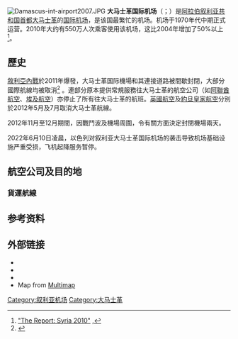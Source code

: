 {{update|time=2018-05-14T08:49:28+00:00}}
{{Infobox Airport 
| airport_name = <center>大马士革国际机场<br><small>{{rtl-lang|ar|مطار دمشق الدولي}}</small></center>
| photo        = Damascus International Airport.jpg
| caption      = 
| IATA         = DAM
| ICAO         = OSDI
| type         = 民用/军用
| owner        = 
| operator     = 叙利亚民用航空总局
| city         = [[叙利亚|叙利亚]][[大马士革|大马士革]]
| location     = 叙利亚大马士革
| elevation    = 616米
| coordinates  = {{Coord|33|24|41.48|N|36|30|56.01|E|type:airport|display=inline,title}}
| website      = 
| metric-elev  = 
| metric-rwy   = 
| r1-number    = 05R/23L
| r1-length-f  = 11,811
| r1-length-m  = 3,600
| r1-surface   = 瀝青
| r2-number    = 05L/23R
| r2-length-f  = 11,805
| r2-length-m  = 3,598
| r2-surface   = 瀝青
| stat-year    = 
| stat1-header = 
| stat1-data   = 
| stat2-header = 
| stat2-data   = 
| footnotes    = 
}}
[[File:Damascus-int-airport2007.JPG|thumb]]
'''大马士革国际机场'''（{{lang-ar|مطار دمشق الدولي}}；{{airport codes|DAM|OSDI}}）是[[阿拉伯叙利亚共和国|阿拉伯叙利亚共和国]][[首都|首都]][[大马士革|大马士革]]的[[国际机场|国际]][[机场|机场]]，是该国最繁忙的机场。机场于1970年代中期正式运营。2010年大约有550万人次乘客使用该机场，这比2004年增加了50%以上<ref>[http://www.oxfordbusinessgroup.com/publication.asp?country=6 "The Report: Syria 2010"] {{Wayback|url=http://www.oxfordbusinessgroup.com/publication.asp?country=6 |date=20090829152351 }},</ref>。

==歷史==
[[敘利亞內戰|敘利亞內戰]]於2011年爆發，大马士革国际機場和其連接道路被間歇封閉，大部分國際航線均被取消<ref name="salon.com">{{Cite web |url=http://www.salon.com/2012/12/11/damascus_under_siege/ |title=存档副本 |access-date=2015-12-09 |archive-date=2019-04-15 |archive-url=https://web.archive.org/web/20190415031012/https://www.salon.com/2012/12/11/damascus_under_siege/ |dead-url=no }}</ref>
。連部分原本提供常規服務往大马士革的航空公司（如[[阿聯酋航空|阿聯酋航空]]、[[埃及航空|埃及航空]]）亦停止了所有往大马士革的航班。[[英國航空|英國航空]]及[[約旦皇家航空|約旦皇家航空]]分別於2012年5月及7月取消大马士革航線。

2012年11月至12月期間，因戰鬥波及機場周圍，令有關方面決定封閉機場兩天。

2022年6月10日凌晨，以色列对叙利亚大马士革国际机场的袭击导致机场基础设施严重受损，飞机起降服务暂停。

==航空公司及目的地==
{{Airport-dest-list
|{{flagicon|敘利亞}}[[敘利亞航空|敘利亞航空]]（RB）|'''國內線：'''[[巴塞勒·阿薩德國際機場|塔基亞]]、卡米什利<BR>'''國際線：'''[[阿布達比國際機場|阿布達比]]、[[阿爾及爾胡阿里·布邁丁機場|阿爾及爾]]、[[阿麗亞王后國際機場|安曼]]、[[巴格達國際機場|巴格達]]、[[巴林國際機場|巴林]]、[[開羅國際機場|開羅]]、[[哈馬德國際機場|杜哈]]、[[杜拜國際機場|杜拜-國際]]、[[喀土穆国际机场|喀土穆]]、[[科威特國際機場|科威特]]、[[伏努科沃國際機場|莫斯科-伏努科沃]]、[[納傑夫國際機場|納傑夫]]、[[沙迦國際機場|沙迦]]<BR>'''包機：'''[[貝魯特-拉菲克·哈里里國際機場|貝魯特]]、[[阿卜杜拉·阿齊茲國王國際機場|吉達]]、[[伊瑪目霍梅尼國際機場|德黑蘭-伊瑪目霍梅尼]]
|{{nowrap|{{flagicon|敘利亞}}
{{link-en|韃靼之翼航空|
Cham Wings Airlines}}（6Q）}}|'''國內線：'''卡米什利<BR>'''國際線：'''[[巴格達國際機場|巴格達]]、[[貝魯特-拉菲克·哈里里國際機場|貝魯特]]、[[杜拜國際機場|杜拜-國際]]、[[伊斯坦堡阿塔圖爾克機場|伊斯坦堡-阿塔圖克]]、[[科威特國際機場|科威特]]、[[馬斯喀特國際機場|馬斯喀特]]、[[伊瑪目霍梅尼國際機場|德黑蘭-伊瑪目霍梅尼]]、[[茲瓦爾特諾茨國際機場|葉里溫]]、[[納傑夫國際機場|納傑夫]]
|{{flagicon|敘利亞}}{{link-en|大馬航空|FlyDamas	}}（4J）|'''國內線：'''卡米什利<BR>'''國際線：'''[[巴格達國際機場|巴格達]]、[[巴斯拉國際機場|巴斯拉]]、[[喀土穆国际机场|喀土穆]]、[[納傑夫國際機場|納傑夫]]
|{{flagicon|IRN}}[[馬漢航空|馬漢航空]]（W5）|[[伊瑪目霍梅尼國際機場|德黑蘭-伊瑪目霍梅尼]]
| {{flagicon|IRQ}} {{link-en|巴格達航空|FlyBaghdad}}（IF）| [[巴格達國際機場|巴格達]]
}}

===貨運航線===
{{Airport-dest-list
|{{flagicon|敘利亞}}[[敘利亞航空|敘利亞航空貨運]]（RB）|'''國內線：'''[[阿勒坡國際機場|阿勒坡]]、卡米什利<BR>'''國際線：'''[[梅赫拉巴德國際機場|德黑蘭-梅赫拉巴德]]
|{{flagicon|IRN}}{{link-en|Fars Air Qeshm|Fars Air Qeshm}}|[[伊瑪目霍梅尼國際機場|德黑蘭-伊瑪目霍梅尼]]
}}

==参考资料==
{{Reflist}}

==外部链接==
{{commonscat-inline|Damascus International Airport}}
*{{GCM|OSDI|source=[[DAFIF|DAFIF]]}}
*{{NWS-current|OSDI}}
*{{WAD|OSDI|source=[[DAFIF|DAFIF]]}}
*Map from [http://www.multimap.com/map/browse.cgi?scale=2000000&lon=36.515558&lat=33.411522 Multimap]

[[Category:叙利亚机场|Category:叙利亚机场]]
[[Category:大马士革|Category:大马士革]]